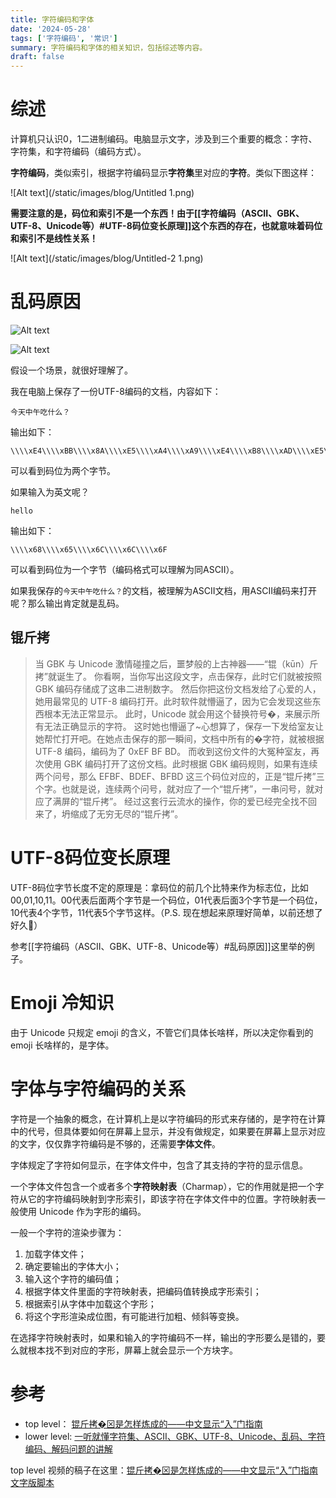 ```yaml
---
title: 字符编码和字体
date: '2024-05-28'
tags: ['字符编码', '常识']
summary: 字符编码和字体的相关知识，包括综述等内容。
draft: false
---
```


# 综述

计算机只认识0，1二进制编码。电脑显示文字，涉及到三个重要的概念：字符、字符集，和字符编码（编码方式）。

**字符编码**，类似索引，根据字符编码显示**字符集**里对应的**字符**。类似下图这样：


![Alt text](/static/images/blog/Untitled 1.png)

**需要注意的是，码位和索引不是一个东西！由于[[字符编码（ASCII、GBK、UTF-8、Unicode等）#UTF-8码位变长原理]]这个东西的存在，也就意味着码位和索引不是线性关系！**

![Alt text](/static/images/blog/Untitled-2 1.png)

# 乱码原因

![Alt text](/static/images/blog/Untitled-3.png)

![Alt text](/static/images/blog/Untitled-4.png)

假设一个场景，就很好理解了。

我在电脑上保存了一份UTF-8编码的文档，内容如下：

```
今天中午吃什么？

```

输出如下：

```
\\\\xE4\\\\xBB\\\\x8A\\\\xE5\\\\xA4\\\\xA9\\\\xE4\\\\xB8\\\\xAD\\\\xE5\\\\x8D\\\\x88\\\\xE5\\\\x90\\\\x83\\\\xE4\\\\xBB\\\\x80\\\\xE4\\\\xB9\\\\x88\\\\xEF\\\\xBC\\\\x9F

```

可以看到码位为两个字节。

如果输入为英文呢？

```
hello

```

输出如下：

```
\\\\x68\\\\x65\\\\x6C\\\\x6C\\\\x6F

```

可以看到码位为一个字节（编码格式可以理解为同ASCII）。

如果我保存的`今天中午吃什么？`的文档，被理解为ASCII文档，用ASCII编码来打开呢？那么输出肯定就是乱码。

## 锟斤拷

> 当 GBK 与 Unicode 激情碰撞之后，噩梦般的上古神器——“锟（kūn）斤拷”就诞生了。 你看啊，当你写出这段文字，点击保存，此时它们就被按照 GBK 编码存储成了这串二进制数字。 然后你把这份文档发给了心爱的人，她用最常见的 UTF-8 编码打开。此时软件就懵逼了，因为它会发现这些东西根本无法正常显示。 此时，Unicode 就会用这个替换符号�，来展示所有无法正确显示的字符。 这时她也懵逼了~心想算了，保存一下发给室友让她帮忙打开吧。在她点击保存的那一瞬间，文档中所有的�字符，就被根据 UTF-8 编码，编码为了 0xEF BF BD。 而收到这份文件的大冤种室友，再次使用 GBK 编码打开了这份文档。此时根据 GBK 编码规则，如果有连续两个问号，那么 EFBF、BDEF、BFBD 这三个码位对应的，正是“锟斤拷”三个字。也就是说，连续两个问号，就对应了一个“锟斤拷”，一串问号，就对应了满屏的“锟斤拷”。 经过这套行云流水的操作，你的爱已经完全找不回来了，坍缩成了无穷无尽的“锟斤拷”。

# UTF-8码位变长原理

UTF-8码位字节长度不定的原理是：拿码位的前几个比特来作为标志位，比如00,01,10,11。00代表后面两个字节是一个码位，01代表后面3个字节是一个码位，10代表4个字节，11代表5个字节这样。（P.S. 现在想起来原理好简单，以前还想了好久🤣）

参考[[字符编码（ASCII、GBK、UTF-8、Unicode等）#乱码原因]]这里举的例子。

# Emoji 冷知识

由于 Unicode 只规定 emoji 的含义，不管它们具体长啥样，所以决定你看到的 emoji 长啥样的，是字体。

# 字体与字符编码的关系

字符是一个抽象的概念，在计算机上是以字符编码的形式来存储的，是字符在计算中的代号，但具体要如何在屏幕上显示，并没有做规定，如果要在屏幕上显示对应的文字，仅仅靠字符编码是不够的，还需要**字体文件**。

字体规定了字符如何显示，在字体文件中，包含了其支持的字符的显示信息。

一个字体文件包含一个或者多个**字符映射表**（Charmap），它的作用就是把一个字符从它的字符编码映射到字形索引，即该字符在字体文件中的位置。字符映射表一般使用 Unicode 作为字形的编码。

一般一个字符的渲染步骤为：

1. 加载字体文件；
2. 确定要输出的字体大小；
3. 输入这个字符的编码值；
4. 根据字体文件里面的字符映射表，把编码值转换成字形索引；
5. 根据索引从字体中加载这个字形；
6. 将这个字形渲染成位图，有可能进行加粗、倾斜等变换。

在选择字符映射表时，如果和输入的字符编码不一样，输出的字形要么是错的，要么就根本找不到对应的字形，屏幕上就会显示一个方块字。

# 参考

- top level： [锟斤拷�⊠是怎样炼成的——中文显示“⼊”门指南](https://www.bilibili.com/video/BV1cB4y177QR/?share_source=copy_web&vd_source=3bfb0ec751c895fd26607d3661a4598c)
- lower level: [一听就懂字符集、ASCII、GBK、UTF-8、Unicode、乱码、字符编码、解码问题的讲解](https://www.bilibili.com/video/BV1xD4y1y7yc/?share_source=copy_web&vd_source=3bfb0ec751c895fd26607d3661a4598c)

top level 视频的稿子在这里：[锟斤拷�⊠是怎样炼成的——中文显示“⼊”门指南 文字版脚本](https://chaiknows.feishu.cn/docx/doxcnQEbKZNVew6qrRmzFh9oiTd)